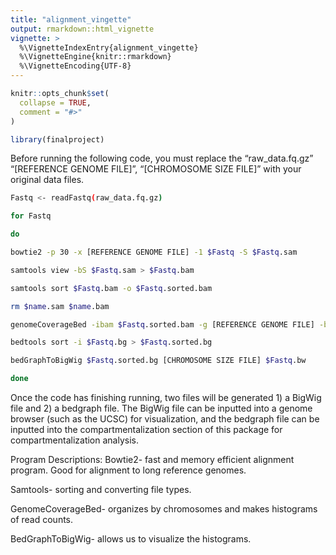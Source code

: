```yaml
---
title: "alignment_vingette"
output: rmarkdown::html_vignette
vignette: >
  %\VignetteIndexEntry{alignment_vingette}
  %\VignetteEngine{knitr::rmarkdown}
  %\VignetteEncoding{UTF-8}
---
```


```r
knitr::opts_chunk$set(
  collapse = TRUE,
  comment = "#>"
)
```

```r
library(finalproject)
```

Before running the following code, you must replace the "raw_data.fq.gz" "[REFERENCE GENOME FILE]", "[CHROMOSOME SIZE FILE]" with your original data files.

```bash
Fastq <- readFastq(raw_data.fq.gz)

for Fastq

do

bowtie2 -p 30 -x [REFERENCE GENOME FILE] -1 $Fastq -S $Fastq.sam

samtools view -bS $Fastq.sam > $Fastq.bam

samtools sort $Fastq.bam -o $Fastq.sorted.bam

rm $name.sam $name.bam

genomeCoverageBed -ibam $Fastq.sorted.bam -g [REFERENCE GENOME FILE] -bg > $Fastq.bg

bedtools sort -i $Fastq.bg > $Fastq.sorted.bg

bedGraphToBigWig $Fastq.sorted.bg [CHROMOSOME SIZE FILE] $Fastq.bw

done

```

Once the code has finishing running, two files will be generated 1) a BigWig file and 2) a bedgraph file. The BigWig file can be inputted into a genome browser (such as the UCSC) for visualization, and the bedgraph file can be inputted into the compartmentalization section of this package for compartmentalization analysis. 


Program Descriptions:
Bowtie2- fast and memory efficient alignment program. Good for alignment to long reference genomes.  

Samtools- sorting and converting file types.

GenomeCoverageBed- organizes by chromosomes and makes histograms of read counts.

BedGraphToBigWig- allows us to visualize the histograms. 




